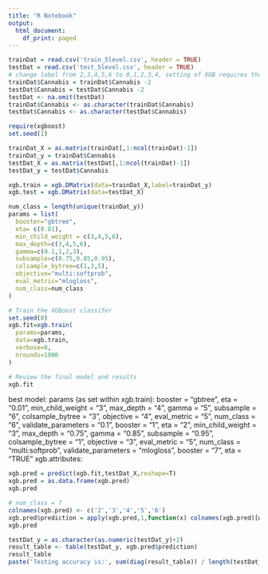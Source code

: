 ---
title: "R Notebook"
output:
  html_document:
    df_print: paged
---


```{r}
trainDat = read.csv('train_5level.csv', header = TRUE)
testDat = read.csv('test_5level.csv', header = TRUE)
# change label from 2,3,4,5,6 to 0,1,2,3,4, setting of XGB requires that
trainDat$Cannabis = trainDat$Cannabis -2
testDat$Cannabis = testDat$Cannabis -2
testDat <- na.omit(testDat)
trainDat$Cannabis <- as.character(trainDat$Cannabis)
testDat$Cannabis <- as.character(testDat$Cannabis)
```

```{r}
require(xgboost)
set.seed(1)
```

```{r}
trainDat_X = as.matrix(trainDat[,1:ncol(trainDat)-1])
trainDat_y = trainDat$Cannabis
testDat_X = as.matrix(testDat[,1:ncol(trainDat)-1])
testDat_y = testDat$Cannabis
```

```{r}
xgb.train = xgb.DMatrix(data=trainDat_X,label=trainDat_y)
xgb.test = xgb.DMatrix(data=testDat_X)
```

```{r}
num_class = length(unique(trainDat_y))
params = list(
  booster="gbtree",
  eta= c(0.01),
  min_child_weight = c(3,4,5,6),
  max_depth=c(3,4,5,6),
  gamma=c(0.1,1,2,3),
  subsample=c(0.75,0.85,0.95),
  colsample_bytree=c(1,3,5),
  objective="multi:softprob",
  eval_metric="mlogloss",
  num_class=num_class
)
```

```{r}
# Train the XGBoost classifer
set.seed(0)
xgb.fit=xgb.train(
  params=params,
  data=xgb.train,
  verbose=0,
  nrounds=1000
)

# Review the final model and results
xgb.fit
```

best model: params (as set within xgb.train):
  booster = "gbtree", eta = "0.01", min_child_weight = "3", max_depth = "4", gamma = "5", subsample = "6", colsample_bytree = "3", objective = "4", eval_metric = "5", num_class = "6", validate_parameters = "0.1", booster = "1", eta = "2", min_child_weight = "3", max_depth = "0.75", gamma = "0.85", subsample = "0.95", colsample_bytree = "1", objective = "3", eval_metric = "5", num_class = "multi:softprob", validate_parameters = "mlogloss", booster = "7", eta = "TRUE"
xgb.attributes:

```{r}
xgb.pred = predict(xgb.fit,testDat_X,reshape=T)
xgb.pred = as.data.frame(xgb.pred)
xgb.pred
```

```{r}
# num_class = 7
colnames(xgb.pred) <- c('2','3','4','5','6')
xgb.pred$prediction = apply(xgb.pred,1,function(x) colnames(xgb.pred)[which.max(x)])
xgb.pred
```

```{r}
testDat_y = as.character(as.numeric(testDat_y)+2)
result_table <- table(testDat_y, xgb.pred$prediction)
result_table
paste('Testing accuracy is:', sum(diag(result_table)) / length(testDat_y))
```











